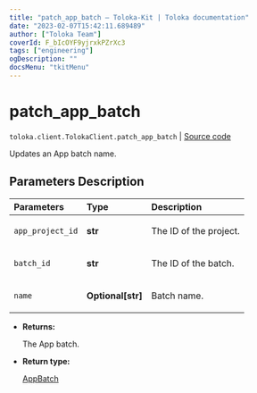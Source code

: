 ```yaml
---
title: "patch_app_batch — Toloka-Kit | Toloka documentation"
date: "2023-02-07T15:42:11.689489"
author: ["Toloka Team"]
coverId: F_bIcOYF9yjrxkPZrXc3
tags: ["engineering"]
ogDescription: ""
docsMenu: "tkitMenu"
---
```


# patch_app_batch
`toloka.client.TolokaClient.patch_app_batch` | [Source code](https://github.com/Toloka/toloka-kit/blob/v1.1.3/src/client/__init__.py#L3943)

Updates an App batch name.

## Parameters Description

| Parameters | Type | Description |
| :----------| :----| :-----------|
`app_project_id`|**str**|<p>The ID of the project.</p>
`batch_id`|**str**|<p>The ID of the batch.</p>
`name`|**Optional\[str\]**|<p>Batch name.</p>

* **Returns:**

  The App batch.

* **Return type:**

  [AppBatch](/docs-new/toloka-kit/reference/toloka.client.app.AppBatch)
